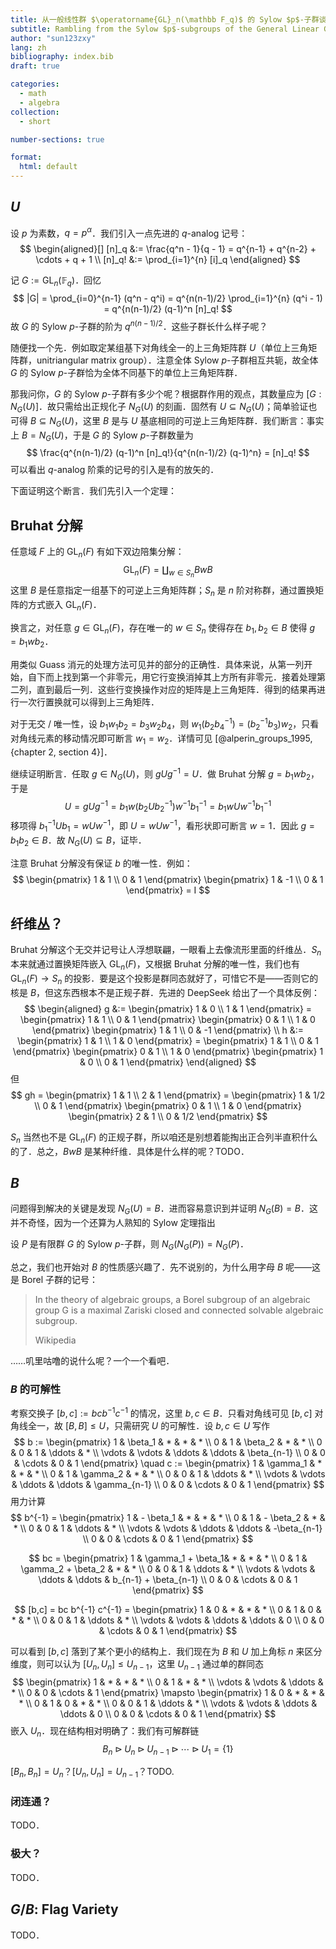 ```yaml
---
title: 从一般线性群 $\operatorname{GL}_n(\mathbb F_q)$ 的 Sylow $p$-子群谈起
subtitle: Rambling from the Sylow $p$-subgroups of the General Linear Group $\operatorname{GL}_n(\mathbb F_q)$
author: "sun123zxy"
lang: zh
bibliography: index.bib
draft: true

categories:
  - math
  - algebra
collection:
  - short

number-sections: true

format:
  html: default
---
```


## $U$

\newcommand{\GL}{\operatorname{GL}}

设 $p$ 为素数，$q = p^\alpha$．我们引入一点先进的 $q$-analog 记号：
$$
\begin{aligned}[]
[n]_q  &:= \frac{q^n - 1}{q - 1} = q^{n-1} + q^{n-2} + \cdots + q + 1 \\
[n]_q! &:= \prod_{i=1}^{n} [i]_q
\end{aligned}
$$

记 $G:=\GL_n(\mathbb F_q)$．回忆
$$
|G| = \prod_{i=0}^{n-1} (q^n - q^i) = q^{n(n-1)/2} \prod_{i=1}^{n} (q^i - 1) = q^{n(n-1)/2} (q-1)^n [n]_q!
$$
故 $G$ 的 Sylow $p$-子群的阶为 $q^{n(n-1)/2}$．这些子群长什么样子呢？

随便找一个先．例如取定某组基下对角线全一的上三角矩阵群 $U$（单位上三角矩阵群，unitriangular matrix group）．注意全体 Sylow $p$-子群相互共轭，故全体 $G$ 的 Sylow $p$-子群恰为全体不同基下的单位上三角矩阵群．

那我问你，$G$ 的 Sylow $p$-子群有多少个呢？根据群作用的观点，其数量应为 $[G : N_G(U)]$．故只需给出正规化子 $N_G(U)$ 的刻画．固然有 $U \subseteq N_G(U)$；简单验证也可得 $B \subseteq N_G(U)$，这里 $B$ 是与 $U$ 基底相同的可逆上三角矩阵群．我们断言：事实上 $B = N_G(U)$，于是 $G$ 的 Sylow $p$-子群数量为
$$
\frac{q^{n(n-1)/2} (q-1)^n [n]_q!}{q^{n(n-1)/2} (q-1)^n} = [n]_q!
$$
可以看出 $q$-analog 阶乘的记号的引入是有的放矢的．

下面证明这个断言．我们先引入一个定理：

:::{#thm-bruhat-decomp}

## Bruhat 分解

任意域 $F$ 上的 $\GL_n(F)$ 有如下双边陪集分解：
$$
\GL_n(F) = \coprod_{w \in S_n} B w B
$$
这里 $B$ 是任意指定一组基下的可逆上三角矩阵群；$S_n$ 是 $n$ 阶对称群，通过置换矩阵的方式嵌入 $\GL_n(F)$．

换言之，对任意 $g \in \GL_n(F)$，存在唯一的 $w \in S_n$ 使得存在 $b_1, b_2 \in B$ 使得 $g = b_1 w b_2$．
:::

:::{.proof}

用类似 Guass 消元的处理方法可见并的部分的正确性．具体来说，从第一列开始，自下而上找到第一个非零元，用它行变换消掉其上方所有非零元．接着处理第二列，直到最后一列．这些行变换操作对应的矩阵是上三角矩阵．得到的结果再进行一次行置换就可以得到上三角矩阵．

对于无交 / 唯一性，设 $b_1 w_1 b_2 = b_3 w_2 b_4$，则 $w_1 (b_2 b_4^{-1}) = (b_2^{-1} b_3) w_2$，只看对角线元素的移动情况即可断言 $w_1 = w_2$．详情可见 [@alperin_groups_1995, {chapter 2, section 4}]．
:::

继续证明断言．任取 $g \in N_G(U)$，则 $g U g^{-1} = U$．做 Bruhat 分解 $g = b_1 w b_2$，于是
$$
U = g U g^{-1} = b_1 w (b_2 U b_2^{-1}) w^{-1} b_1^{-1} = b_1 w U w^{-1} b_1^{-1}
$$
移项得 $b_1^{-1} U b_1 = w U w^{-1}$，即 $U = w U w^{-1}$，看形状即可断言 $w = 1$．因此 $g = b_1 b_2 \in B$．故 $N_G(U) \subseteq B$，证毕．

:::{.remark}

注意 Bruhat 分解没有保证 $b$ 的唯一性．例如：
$$
\begin{pmatrix}
1 & 1 \\
0 & 1
\end{pmatrix}
\begin{pmatrix}
1 & -1 \\
0 & 1
\end{pmatrix}
= I
$$
:::

:::{.remark}

## 纤维丛？

Bruhat 分解这个无交并记号让人浮想联翩，一眼看上去像流形里面的纤维丛．$S_n$ 本来就通过置换矩阵嵌入 $\GL_n(F)$，又根据 Bruhat 分解的唯一性，我们也有 $\GL_n(F) \to S_n$ 的投影．要是这个投影是群同态就好了，可惜它不是——否则它的核是 $B$，但这东西根本不是正规子群．先进的 DeepSeek 给出了一个具体反例：
$$
\begin{aligned}
g &:= \begin{pmatrix}
1 & 0 \\
1 & 1
\end{pmatrix}
= \begin{pmatrix}
1 & 1 \\
0 & 1
\end{pmatrix}
\begin{pmatrix}
0 & 1 \\
1 & 0
\end{pmatrix}
\begin{pmatrix}
1 & 1 \\
0 & -1
\end{pmatrix}
\\
h &:= \begin{pmatrix}
1 & 1 \\
1 & 0
\end{pmatrix}
= \begin{pmatrix}
1 & 1 \\
0 & 1
\end{pmatrix}
\begin{pmatrix}
0 & 1 \\
1 & 0
\end{pmatrix}
\begin{pmatrix}
1 & 0 \\
0 & 1
\end{pmatrix}
\end{aligned}
$$
但
$$
gh = \begin{pmatrix}
1 & 1 \\
2 & 1
\end{pmatrix}
= \begin{pmatrix}
1 & 1/2 \\
0 & 1
\end{pmatrix}
\begin{pmatrix}
0 & 1 \\
1 & 0
\end{pmatrix}
\begin{pmatrix}
2 & 1 \\
0 & 1/2
\end{pmatrix}
$$

$S_n$ 当然也不是 $\GL_n(F)$ 的正规子群，所以咱还是别想着能掏出正合列半直积什么的了．总之，$B w B$ 是某种纤维．具体是什么样的呢？TODO．
:::

## $B$

问题得到解决的关键是发现 $N_G(U) = B$．进而容易意识到并证明 $N_G(B) = B$．这并不奇怪，因为一个还算为人熟知的 Sylow 定理指出

:::{#thm-ng-ng-sylow}

设 $P$ 是有限群 $G$ 的 Sylow $p$-子群，则 $N_G(N_G(P))=N_G(P)$．
:::

总之，我们也开始对 $B$ 的性质感兴趣了．先不说别的，为什么用字母 $B$ 呢——这是 Borel 子群的记号：

> In the theory of algebraic groups, a Borel subgroup of an algebraic group G is a maximal Zariski closed and connected solvable algebraic subgroup.
>
> Wikipedia

……叽里咕噜的说什么呢？一个一个看吧．

### $B$ 的可解性

考察交换子 $[b,c] := bcb^{-1}c^{-1}$ 的情况，这里 $b,c \in B$．只看对角线可见 $[b,c]$ 对角线全一，故 $[B,B] \leq U$，只需研究 $U$ 的可解性．设 $b,c \in U$ 写作
$$
b := \begin{pmatrix}
1 & \beta_1 & * & * & * \\
0 & 1 & \beta_2 & * & * \\
0 & 0 & 1 & \ddots & * \\
\vdots & \vdots & \ddots & \ddots & \beta_{n-1} \\
0 & 0 & \cdots & 0 & 1
\end{pmatrix}
\quad
c := \begin{pmatrix}
1 & \gamma_1 & * & * & * \\
0 & 1 & \gamma_2 & * & * \\
0 & 0 & 1 & \ddots & * \\
\vdots & \vdots & \ddots & \ddots & \gamma_{n-1} \\
0 & 0 & \cdots & 0 & 1
\end{pmatrix}
$$
用力计算
$$
b^{-1} = \begin{pmatrix}
1 & - \beta_1 & * & * & * \\
0 & 1 & - \beta_2 & * & * \\
0 & 0 & 1 & \ddots & * \\
\vdots & \vdots & \ddots & \ddots & -\beta_{n-1} \\
0 & 0 & \cdots & 0 & 1
\end{pmatrix}
$$

$$
bc = \begin{pmatrix}
1 & \gamma_1 + \beta_1& * & * & * \\
0 & 1 & \gamma_2 + \beta_2 & * & * \\
0 & 0 & 1 & \ddots & * \\
\vdots & \vdots & \ddots & \ddots & b_{n-1} + \beta_{n-1} \\
0 & 0 & \cdots & 0 & 1
\end{pmatrix}
$$

$$
[b,c] = bc b^{-1} c^{-1} = \begin{pmatrix}
1 & 0 & * & * & * \\
0 & 1 & 0 & * & * \\
0 & 0 & 1 & \ddots & * \\
\vdots & \vdots & \ddots & \ddots & 0 \\
0 & 0 & \cdots & 0 & 1
\end{pmatrix}
$$

可以看到 $[b,c]$ 落到了某个更小的结构上．我们现在为 $B$ 和 $U$ 加上角标 $n$ 来区分维度，则可以认为 $[U_n,U_n] \leq U_{n-1}$，这里 $U_{n-1}$ 通过单的群同态
$$
\begin{pmatrix}
1 & * & * & * \\
0 & 1 & * & * \\
\vdots & \vdots & \ddots & * \\
0 & 0 & \cdots & 1
\end{pmatrix}
\mapsto
\begin{pmatrix}
1 & 0 & * & * & * \\
0 & 1 & 0 & * & * \\
0 & 0 & 1 & \ddots & * \\
\vdots & \vdots & \ddots & \ddots & 0 \\
0 & 0 & \cdots & 0 & 1
\end{pmatrix}
$$
嵌入 $U_{n}$．现在结构相对明确了：我们有可解群链
$$
B_n \triangleright U_n \triangleright U_{n-1} \triangleright \cdots \triangleright U_1 = \{1\}
$$

:::{.remark}

$[B_n,B_n] = U_n$？$[U_n,U_n] = U_{n-1}$？TODO.
:::

### 闭连通？

TODO．

### 极大？

TODO．

## $G/B$: Flag Variety

TODO．